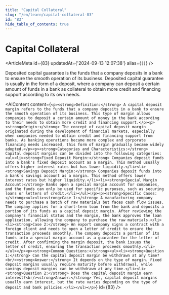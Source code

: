 ```yaml
---
title: "Capital Collateral"
slug: "/en/learn/capital-collateral-83"
id: "83"
hide_table_of_contents: true
---
```



# Capital Collateral

<ArticleMeta id={83} updatedAt={'2024-09-13 12:07:38'} alias={`[]`} />
<div className='border-solid border-b border-t-0 my-4 border-[var(--ifm-color-gray-300)]' />

Deposited capital guarantee is the funds that a company deposits in a bank to ensure the smooth operation of its business. Deposited capital guarantee is usually in the form of a deposit, where a company can deposit a certain amount of funds in a bank as collateral to obtain more credit and financing support according to its own needs.

<AIContent content={`<p><strong>Definition:</strong> A capital deposit margin refers to the funds that a company deposits in a bank to ensure the smooth operation of its business. This type of margin allows companies to deposit a certain amount of money in the bank according to their needs to obtain more credit and financing support.</p><p><strong>Origin:</strong> The concept of capital deposit margin originated during the development of financial markets, especially when companies needed to obtain credit and financing support from banks. As banking operations became more complex and corporate financing needs increased, this form of margin gradually became widely adopted.</p><p><strong>Categories and Characteristics:</strong> Capital deposit margins can be divided into the following categories:<ul><li><strong>Fixed Deposit Margin:</strong> Companies deposit funds into a bank's fixed deposit account as a margin. This method usually offers higher interest rates but has lower liquidity.</li><li><strong>Savings Deposit Margin:</strong> Companies deposit funds into a bank's savings account as a margin. This method offers lower interest rates but higher liquidity.</li><li><strong>Special Margin Account:</strong> Banks open a special margin account for companies, and the funds can only be used for specific purposes, such as securing loans or letters of credit.</li></ul></p><p><strong>Specific Cases:</strong><ul><li><strong>Case 1:</strong> A manufacturing company needs to purchase a batch of raw materials but faces cash flow issues. The company applies for a short-term loan from the bank and deposits a portion of its funds as a capital deposit margin. After reviewing the company's financial status and the margin, the bank approves the loan application, allowing the company to purchase the raw materials.</li><li><strong>Case 2:</strong> An export company signs a contract with a foreign client and needs to open a letter of credit to ensure the transaction proceeds smoothly. The company deposits a portion of its funds into a special margin account as a guarantee for the letter of credit. After confirming the margin deposit, the bank issues the letter of credit, ensuring the transaction proceeds smoothly.</li></ul></p><p><strong>Common Questions:</strong><ul><li><strong>Question 1:</strong> Can the capital deposit margin be withdrawn at any time?<br/><strong>Answer:</strong> It depends on the type of margin. Fixed deposit margins usually require maturity before withdrawal, while savings deposit margins can be withdrawn at any time.</li><li><strong>Question 2:</strong> Does the capital deposit margin earn interest?<br/><strong>Answer:</strong> Yes, capital deposit margins usually earn interest, but the rate varies depending on the type of deposit and bank policies.</li></ul></p>`} id={83} />
